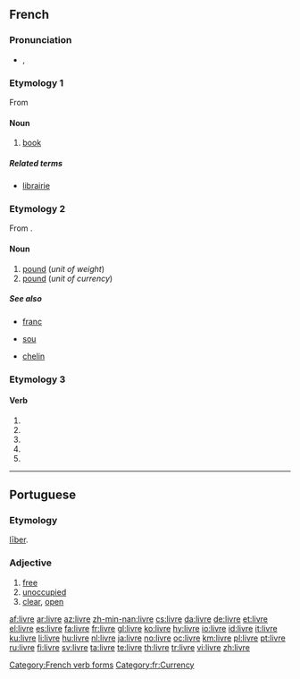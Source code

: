 {{wikipedia|dab=livre}}
==French==

===Pronunciation===
* {{IPA|lang=fr|/livʁ/}}, {{SAMPA|lang=fr|/livR/}}

===Etymology 1===
From {{etyl|la|fr}} {{term|liber|lang=la}}

====Noun====
{{fr-noun|m}}

# [[book]]

=====Related terms=====
* [[librairie]] {{f}}

===Etymology 2===
From {{etyl|la|fr}} {{term|libra|lang=la}}.

====Noun====
{{fr-noun|f}}

# [[pound]] (''unit of weight'')
# [[pound]] (''unit of currency'')

=====See also=====
* {{sense|currency}} [[franc]]
* {{sense|currency}} [[sou]]
* {{sense|currency}} [[chelin]]

===Etymology 3===
{{inflected form of|livrer}}

====Verb====
{{fr-verb-form}}

# {{form of|[[first-person|First-person]] [[singular]] [[present indicative]]|[[livrer]]|lang=French}}
# {{form of|[[third-person|Third-person]] [[singular]] [[present indicative]]|[[livrer]]|lang=French}}
# {{form of|[[first-person|First-person]] [[singular]] [[present subjunctive]]|[[livrer]]|lang=French}}
# {{form of|[[third-person|Third-person]] [[singular]] [[present subjunctive]]|[[livrer]]|lang=French}}
# {{form of|[[second-person|Second-person]] [[singular]] [[imperative]]|[[livrer]]|lang=French}}

[[Category:French verb forms]]
[[Category:fr:Currency]]

----

==Portuguese==

===Etymology===
{{etyl|la|pt}} [[liber|līber]].

===Adjective===
{{infl|pt|adjective}}

# [[free]]
# [[unoccupied]]
# [[clear]], [[open]]

[[af:livre]]
[[ar:livre]]
[[az:livre]]
[[zh-min-nan:livre]]
[[cs:livre]]
[[da:livre]]
[[de:livre]]
[[et:livre]]
[[el:livre]]
[[es:livre]]
[[fa:livre]]
[[fr:livre]]
[[gl:livre]]
[[ko:livre]]
[[hy:livre]]
[[io:livre]]
[[id:livre]]
[[it:livre]]
[[ku:livre]]
[[li:livre]]
[[hu:livre]]
[[nl:livre]]
[[ja:livre]]
[[no:livre]]
[[oc:livre]]
[[km:livre]]
[[pl:livre]]
[[pt:livre]]
[[ru:livre]]
[[fi:livre]]
[[sv:livre]]
[[ta:livre]]
[[te:livre]]
[[th:livre]]
[[tr:livre]]
[[vi:livre]]
[[zh:livre]]